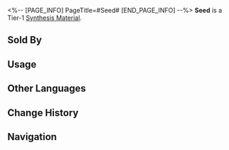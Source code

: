 <%-- [PAGE_INFO]
PageTitle=#Seed#
[END_PAGE_INFO] --%>
{{Item Infobox
|id          = 180007
|image       = Item Seed.png
|type        = Synthesis Material
|invCategory = Other Materials
|rarity      = 1
|effect      = Tier 1 Synthesis Material
|description = Reproductive unit unique to plants.<br />Most of them symbolize life, some of them taste pretty good.
|source1     = [[Found in destructible objects in Jarilo-VI]]
|source2     = [[Grocery Stand]]
}}
{{Description|''"Sow in the spring, harvest in the Autumn."''}}
'''Seed''' is a Tier-1 [[Synthesis Material]].

==Sold By==
{{Shop Availability}}

==Usage==
{{Craft Usage}}

==Other Languages==
{{Other Languages
|en   = Seed
|zhs  = 种子
|zht  = 種子
|ja   = 種子
|ko   = 씨앗
|es   = Semilla
|fr   = Graine
|ru   = Семена
|th   = Seed
|vi   = Hạt Giống
|de   = Saat
|id   = Seed
|pt   = Semente
}}

==Change History==
{{Change History|1.0}}

==Navigation==
{{Synthesis Material Navbox}}